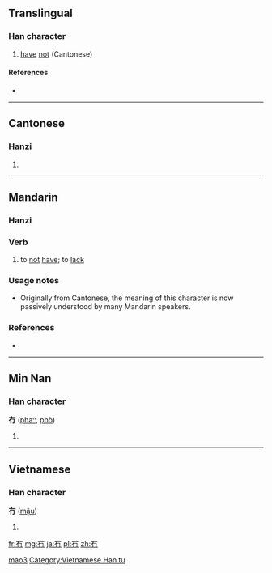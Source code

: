 ==Translingual==

===Han character===
{{Han char|rn=13|rad=冂|as=02|sn=4|four=4022<sub>7</sub>|canj=大月 (KB), X大月 (XKB)|ids=⿱[[𠂇]][[冂]]}}

# [[have]] [[not]] (Cantonese)

====References====
* {{Han ref|kx=0128.351|hdz=10096.170|uh=5187|ud=20871|bh=C94E|bd=51534}}

----

==Cantonese==

===Hanzi===
{{yue-hanzi|jyut=|y=mou5}}

# {{defn|lang=yue|sort=冂02}}

----

==Mandarin==

===Hanzi===
{{cmn-hanzi|pin=[[mǎo]] ([[mao3]])|wg=mou<sup>3</sup>}}

===Verb===
{{cmn-verb|ts|pin=mǎo|pint=mao3|rs=冂02}}

# {{context|literary|lang=cmn|sc=Hant|sort=冂02}} to [[not]] [[have]]; to [[lack]]

===Usage notes===
* Originally from Cantonese, the meaning of this character is now passively understood by many Mandarin speakers.

===References===
* {{reference-book|last= |first= |year=2007|title=[[w:Hanyu Da Cidian|Hanyu Da Cidian 3.0]]|language=Mandarin|publisher=[[w:Commercial Press|Commercial Press]]|location=[[Hong Kong]]|id=ISBN 9789620702778}}

[[Category:Mandarin literary terms in simplified script|mao3]]

----

==Min Nan==

===Han character===
'''冇''' ([[phaⁿ]], [[phò]])

# {{defn|lang=nan}}

----

==Vietnamese==

===Han character===
'''冇''' ([[mậu]])

# {{defn|lang=vi}}

[[Category:Vietnamese Han tu]]

[[fr:冇]]
[[mg:冇]]
[[ja:冇]]
[[pl:冇]]
[[zh:冇]]